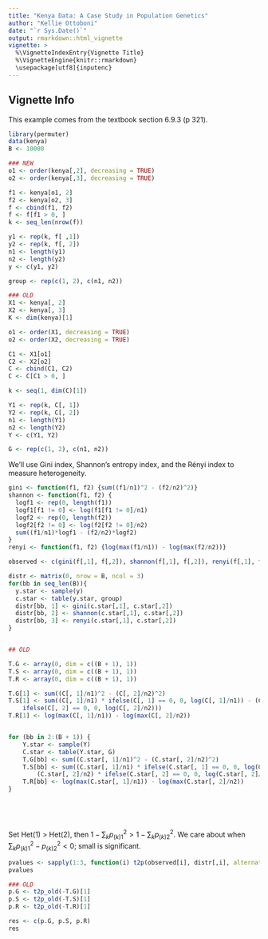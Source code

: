 ```yaml
---
title: "Kenya Data: A Case Study in Population Genetics"
author: "Kellie Ottoboni"
date: "`r Sys.Date()`"
output: rmarkdown::html_vignette
vignette: >
  %\VignetteIndexEntry{Vignette Title}
  %\VignetteEngine{knitr::rmarkdown}
  \usepackage[utf8]{inputenc}
---
```



## Vignette Info

This example comes from the textbook section 6.9.3 (p 321).

```r
library(permuter)
data(kenya)
B <- 10000
```

```r
### NEW
o1 <- order(kenya[,2], decreasing = TRUE)
o2 <- order(kenya[,3], decreasing = TRUE)

f1 <- kenya[o1, 2]
f2 <- kenya[o2, 3]
f <- cbind(f1, f2)
f <- f[f1 > 0, ]
k <- seq_len(nrow(f))

y1 <- rep(k, f[ ,1])
y2 <- rep(k, f[, 2])
n1 <- length(y1)
n2 <- length(y2)
y <- c(y1, y2)

group <- rep(c(1, 2), c(n1, n2))

### OLD
X1 <- kenya[, 2]
X2 <- kenya[, 3]
K <- dim(kenya)[1]

o1 <- order(X1, decreasing = TRUE)
o2 <- order(X2, decreasing = TRUE)

C1 <- X1[o1]
C2 <- X2[o2]
C <- cbind(C1, C2)
C <- C[C1 > 0, ]

k <- seq(1, dim(C)[1])

Y1 <- rep(k, C[, 1])
Y2 <- rep(k, C[, 2])
n1 <- length(Y1)
n2 <- length(Y2)
Y <- c(Y1, Y2)

G <- rep(c(1, 2), c(n1, n2))
```

We'll use Gini index, Shannon's entropy index, and the Rényi index to measure heterogeneity.

```r
gini <- function(f1, f2) {sum((f1/n1)^2 - (f2/n2)^2)}
shannon <- function(f1, f2) {
  logf1 <- rep(0, length(f1))
  logf1[f1 != 0] <- log(f1[f1 != 0]/n1)
  logf2 <- rep(0, length(f2))
  logf2[f2 != 0] <- log(f2[f2 != 0]/n2)
  sum((f1/n1)*logf1 - (f2/n2)*logf2)
}
renyi <- function(f1, f2) {log(max(f1/n1)) - log(max(f2/n2))}

observed <- c(gini(f[,1], f[,2]), shannon(f[,1], f[,2]), renyi(f[,1], f[,2]))

distr <- matrix(0, nrow = B, ncol = 3)
for(bb in seq_len(B)){
  y.star <- sample(y)
  c.star <- table(y.star, group)
  distr[bb, 1] <- gini(c.star[,1], c.star[,2])
  distr[bb, 2] <- shannon(c.star[,1], c.star[,2])
  distr[bb, 3] <- renyi(c.star[,1], c.star[,2])
}


## OLD

T.G <- array(0, dim = c((B + 1), 1))
T.S <- array(0, dim = c((B + 1), 1))
T.R <- array(0, dim = c((B + 1), 1))

T.G[1] <- sum((C[, 1]/n1)^2 - (C[, 2]/n2)^2)
T.S[1] <- sum((C[, 1]/n1) * ifelse(C[, 1] == 0, 0, log(C[, 1]/n1)) - (C[, 2]/n2) * 
    ifelse(C[, 2] == 0, 0, log(C[, 2]/n2)))
T.R[1] <- log(max(C[, 1]/n1)) - log(max(C[, 2]/n2))


for (bb in 2:(B + 1)) {
    Y.star <- sample(Y)
    C.star <- table(Y.star, G)
    T.G[bb] <- sum((C.star[, 1]/n1)^2 - (C.star[, 2]/n2)^2)
    T.S[bb] <- sum((C.star[, 1]/n1) * ifelse(C.star[, 1] == 0, 0, log(C.star[, 1]/n1)) - 
        (C.star[, 2]/n2) * ifelse(C.star[, 2] == 0, 0, log(C.star[, 2]/n2)))
    T.R[bb] <- log(max(C.star[, 1]/n1)) - log(max(C.star[, 2]/n2))
}



 


```

Set Het(1) > Het(2), then $1-\sum_k p_{(k)1}^2 > 1-\sum_k p_{(k)2}^2$. We care about when $\sum_k p_{(k)1}^2 - p_{(k)2}^2< 0$; small is significant.

```r
pvalues <- sapply(1:3, function(i) t2p(observed[i], distr[,i], alternative = "less"))
pvalues

### OLD
p.G <- t2p_old(-T.G)[1]
p.S <- t2p_old(-T.S)[1]
p.R <- t2p_old(-T.R)[1]

res <- c(p.G, p.S, p.R)
res



 


```


